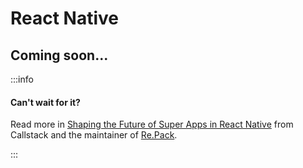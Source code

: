 # React Native 

## Coming soon...

:::info 

#### Can't wait for it? 

Read more in [Shaping the Future of Super Apps in React Native](https://www.callstack.com/blog/shaping-the-future-of-super-apps-in-react-native?ref=zephyr) from Callstack and the maintainer of [Re.Pack](https://re-pack.dev/?ref=zephyr).

:::